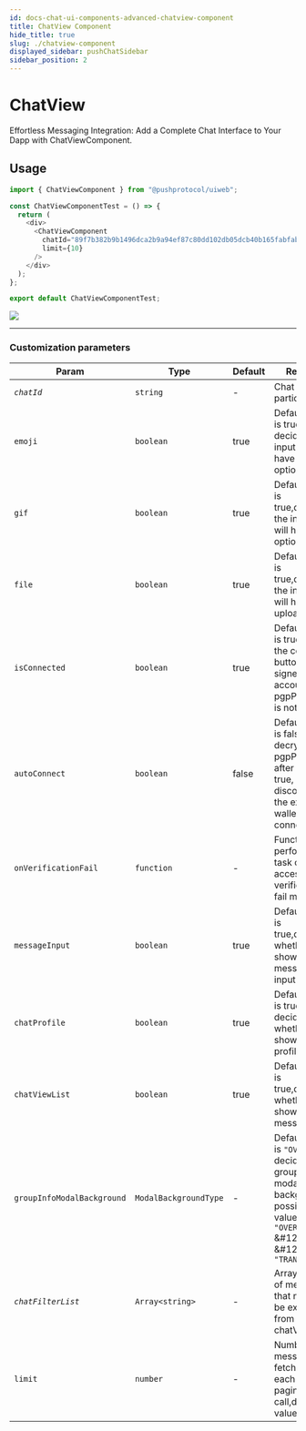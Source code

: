 ```yaml
---
id: docs-chat-ui-components-advanced-chatview-component
title: ChatView Component
hide_title: true
slug: ./chatview-component
displayed_sidebar: pushChatSidebar
sidebar_position: 2
---
```


# ChatView
Effortless Messaging Integration: Add a Complete Chat Interface to Your Dapp with ChatViewComponent.

<head>
  <title>ChatView | UI Components (@pushprotocol/uiweb) | Push Chat | Push Documentation</title>
</head>


## Usage
<Tabs className="codetabs" groupId="code-examples">
<TabItem  value="react" attributes={{className: "codetab react"}} default>

```typescript
import { ChatViewComponent } from "@pushprotocol/uiweb";

const ChatViewComponentTest = () => {
  return (
    <div>
      <ChatViewComponent
        chatId="89f7b382b9b1496dca2b9a94ef87c80dd102db05dcb40b165fabfab28770fd55"
        limit={10}
      />
    </div>
  );
};

export default ChatViewComponentTest;
```

<ModalContainer>
  <img src={require("/static/assets/docs/articles/uiweb/chat.png").default} />
</ModalContainer>

</TabItem>
</Tabs>

---

### Customization parameters

| Param         | Type            | Default | Remarks |
| ------------- | --------------- | ------- | -------- |
| _`chatId`_        | `string`         | -       | Chat id for a particular chat|
| `emoji`           | `boolean` | true    |Default value is true, decides if the input field will have emoji option|
| `gif`             | `boolean` | true    |Default value is true,decides if the input field will have gif option|
| `file`            | `boolean` | true    |Default value is true,decides if the input field will have file upload option|
| `isConnected`     | `boolean` | true    |Default value is true,shows the connect button if signer, account and pgpPrivateKey is not passed|
| `autoConnect`     | `boolean` | false   |Default value is false, decrypts pgpPrivateKey after reload if true, or else disconnects the existing wallet connection
| `onVerificationFail` | `function` | -   |Function to perfom any task on gating access verification fail modal |
| `messageInput`            | `boolean` | true    |Default value is true,decides whether to show the message input field|
| `chatProfile`            | `boolean` | true    |Default value is true, decides whether to show the chat profile header |
| `chatViewList`            | `boolean` | true    |Default value is true,decides whether to show the message list |
| `groupInfoModalBackground`       | `ModalBackgroundType`         | -       | Default value is `"OVERLAY"`, decides the group info modal background, possible values are `"OVERLAY"` &#124 `"BLUR"` &#124 `"TRANSPARENT"`|
| _`chatFilterList`_        | `Array<string>`         | -       | Array of cid's of messages  that needs to be excluded from chatViewList|
| `limit`      | `number`         | -       |Number of messages fetched in each paginated api call,default value is 10|
